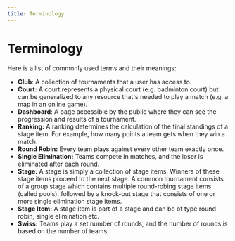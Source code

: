 ```yaml
---
title: Terminology
---
```


# Terminology

Here is a list of commonly used terms and their meanings:

- **Club**: A collection of tournaments that a user has access to.
- **Court:** A court represents a physical court (e.g. badminton court) but can be generalized to
  any resource that's needed to play a match (e.g. a map in an online game).
- **Dashboard**: A page accessible by the public where they can see the progression and results of a
  tournament.
- **Ranking:** A ranking determines the calculation of the final standings of a stage item. For
  example, how many points a team gets when they win a match.
- **Round Robin:** Every team plays against every other team exactly once.
- **Single Elimination:** Teams compete in matches, and the loser is eliminated after each round.
- **Stage:** A stage is simply a collection of stage items. Winners of these stage items proceed to
  the next stage. A common tournament consists of a group stage which contains multiple round-robing
  stage items (called pools), followed by a knock-out stage that consists of one or more single
  elimination stage items.
- **Stage Item:** A stage item is part of a stage and can be of type round robin, single elimination
  etc.
- **Swiss:** Teams play a set number of rounds, and the number of rounds is based on the number of
  teams.
